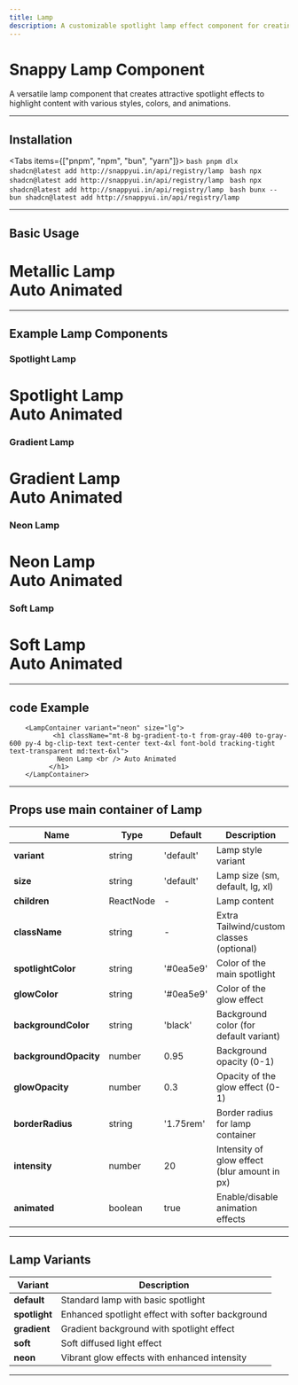 ```yaml
---
title: Lamp
description: A customizable spotlight lamp effect component for creating engaging visual focus in your applications
---
```



# Snappy Lamp Component

A versatile lamp component that creates attractive spotlight effects to highlight content with various styles, colors, and animations.

---

## Installation

<Tabs items={["pnpm", "npm", "bun", "yarn"]}>
  <Tab value="pnpm">
    ```bash
    pnpm dlx shadcn@latest add http://snappyui.in/api/registry/lamp
    ```
  </Tab>
  <Tab value="npm">
    ```bash
    npx shadcn@latest add http://snappyui.in/api/registry/lamp
    ```
  </Tab>
  <Tab value="yarn">
    ```bash
    npx shadcn@latest add http://snappyui.in/api/registry/lamp
    ```
  </Tab>
  <Tab value="bun">
    ```bash
    bunx --bun shadcn@latest add http://snappyui.in/api/registry/lamp
    ```
  </Tab>
</Tabs>

---

## Basic Usage

<div className="flex flex-col p-5  items-center justify-center mb-6 border border-zinc-800 rounded-lg py-5">
  <LampContainer variant="default" size="lg">
                <h1 className="mt-8 bg-gradient-to-br from-gray-400 to-gray-600 py-4 bg-clip-text text-center text-2xl font-bold tracking-tight text-transparent md:text-6xl">
                  Metallic Lamp <br /> Auto Animated
                </h1>
            </LampContainer>
</div>

---



## Example Lamp Components

### Spotlight Lamp

<div className="flex flex-col p-5  items-center justify-center mb-6 border border-zinc-800 rounded-lg py-5">
   <LampContainer variant="spotlight" size="lg">
                <h1 className="mt-8 bg-clip-text text-center text-4xl font-bold tracking-tight text-white md:text-6xl">
                  Spotlight Lamp <br /> Auto Animated
                </h1>
            </LampContainer>
</div>



### Gradient Lamp
 
<div className="flex flex-col p-5  items-center justify-center mb-6 border border-zinc-800 rounded-lg py-5">
  <LampContainer variant="gradient" size="lg">
                   <h1 className="mt-8 bg-gradient-to-t from-gray-400 to-gray-600 py-4 bg-clip-text text-center text-4xl font-bold tracking-tight text-transparent md:text-6xl">
                    Gradient Lamp <br /> Auto Animated
                  </h1>
            </LampContainer>
</div>



### Neon Lamp

<div className="flex flex-col p-5  items-center justify-center mb-6 border border-zinc-800 rounded-lg py-5">
  <LampContainer variant="neon" size="lg">
                   <h1 className="mt-8 bg-gradient-to-t from-gray-400 to-gray-600 py-4 bg-clip-text text-center text-4xl font-bold tracking-tight text-transparent md:text-6xl">
                    Neon Lamp <br /> Auto Animated
                  </h1>
            </LampContainer>
</div>

### Soft Lamp

<div className="flex flex-col p-5 items-center justify-center mb-6 border border-zinc-800 rounded-lg py-5">
  <LampContainer variant="soft" size="lg">
                   <h1 className="mt-8 bg-gradient-to-t from-gray-400 to-gray-600 py-4 bg-clip-text text-center text-4xl font-bold tracking-tight text-transparent md:text-6xl">
                    Soft Lamp <br /> Auto Animated
                  </h1>
            </LampContainer>
</div>

---
## code Example

```tsx 
    <LampContainer variant="neon" size="lg">
           <h1 className="mt-8 bg-gradient-to-t from-gray-400 to-gray-600 py-4 bg-clip-text text-center text-4xl font-bold tracking-tight text-transparent md:text-6xl">
            Neon Lamp <br /> Auto Animated
          </h1>
    </LampContainer>
```

---

## Props use main container of Lamp

| Name                | Type       | Default    | Description                                      |
| ------------------- | ---------- | ---------- | ------------------------------------------------ |
| **variant**         | string     | 'default'  | Lamp style variant                               |
| **size**            | string     | 'default'  | Lamp size (sm, default, lg, xl)                  |
| **children**        | ReactNode  | -          | Lamp content                                     |
| **className**       | string     | -          | Extra Tailwind/custom classes (optional)         |
| **spotlightColor**  | string     | '#0ea5e9'  | Color of the main spotlight                      |
| **glowColor**       | string     | '#0ea5e9'  | Color of the glow effect                         |
| **backgroundColor** | string     | 'black'    | Background color (for default variant)           |
| **backgroundOpacity** | number   | 0.95       | Background opacity (0-1)                         |
| **glowOpacity**     | number     | 0.3        | Opacity of the glow effect (0-1)                 |
| **borderRadius**    | string     | '1.75rem'  | Border radius for lamp container                 |
| **intensity**       | number     | 20         | Intensity of glow effect (blur amount in px)     |
| **animated**        | boolean    | true       | Enable/disable animation effects                 |

---

## Lamp Variants

| Variant      | Description                                       |
| ------------ | ------------------------------------------------- |
| **default**  | Standard lamp with basic spotlight                |
| **spotlight**| Enhanced spotlight effect with softer background  |
| **gradient** | Gradient background with spotlight effect         |
| **soft**     | Soft diffused light effect                        |
| **neon**     | Vibrant glow effects with enhanced intensity      |

---